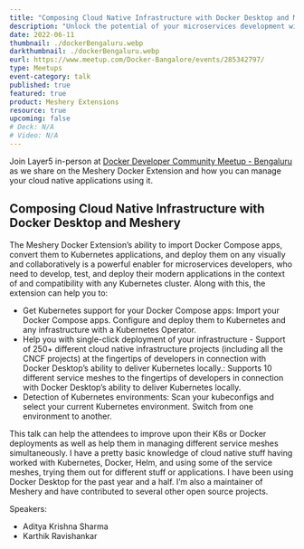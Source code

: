 ---
title: "Composing Cloud Native Infrastructure with Docker Desktop and Meshery"
description: "Unlock the potential of your microservices development with the Meshery Docker Extension. Join speakers Aditya Krishna Sharma and Karthik Ravishankar as they showcase the extension's ability to import Docker Compose apps, seamlessly convert them to Kubernetes applications, and deploy them on any service mesh."
date: 2022-06-11
thumbnail: ./dockerBengaluru.webp
darkthumbnail: ./dockerBengaluru.webp
eurl: https://www.meetup.com/Docker-Bangalore/events/285342797/
type: Meetups
event-category: talk
published: true
featured: true
product: Meshery Extensions
resource: true
upcoming: false
# Deck: N/A
# Video: N/A
---



<p>
  Join Layer5 in-person at <a href="https://www.meetup.com/Docker-Bangalore/events/285342797/">Docker Developer Community Meetup - Bengaluru</a> as
  we share on the Meshery Docker Extension and how you can manage your cloud native applications using it.
</p>


<h2>Composing Cloud Native Infrastructure with Docker Desktop and Meshery</h2>


<p>

The Meshery Docker Extension’s ability to import Docker Compose apps, convert them to Kubernetes applications, and deploy them on any visually and collaboratively is a powerful enabler for microservices developers, who need to develop, test, and deploy their modern applications in the context of and compatibility with any Kubernetes cluster. Along with this, the extension can help you to:

<ul>
<li>Get Kubernetes support for your Docker Compose apps: Import your Docker Compose apps. Configure and deploy them to Kubernetes and any infrastructure with a Kubernetes Operator.</li>
<li>Help you with single-click deployment of your infrastructure - Support of 250+ different cloud native infrastructure projects (including all the CNCF projects) at the fingertips of developers in connection with Docker Desktop’s ability to deliver Kubernetes locally.: Supports 10 different service meshes to the fingertips of developers in connection with Docker Desktop’s ability to deliver Kubernetes locally.</li>
<li>Detection of Kubernetes environments: Scan your kubeconfigs and select your current Kubernetes environment. Switch from one environment to another.</li>
</ul>

This talk can help the attendees to improve upon their K8s or Docker deployments as well as help them in managing different service meshes simultaneously. I have a pretty basic knowledge of cloud native stuff having worked with Kubernetes, Docker, Helm, and using some of the service meshes, trying them out for different stuff or applications. I have been using Docker Desktop for the past year and a half. I’m also a maintainer of Meshery and have contributed to several other open source projects.

</p>

Speakers:

<ul>
  <li>
    <Link to="/community/members/adithya-krishna">Aditya Krishna Sharma</Link>
  </li>
  <li>Karthik Ravishankar</li>
</ul>

<br />
